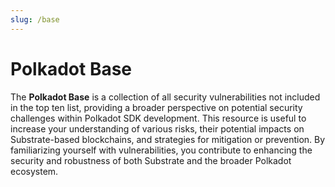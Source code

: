 ```yaml
---
slug: /base
---
```


# Polkadot Base

The **Polkadot Base** is a collection of all security vulnerabilities not included in the top ten list, providing a broader perspective on potential security challenges within Polkadot SDK development. This resource is useful to increase your understanding of various risks, their potential impacts on Substrate-based blockchains, and strategies for mitigation or prevention. By familiarizing yourself with vulnerabilities, you contribute to enhancing the security and robustness of both Substrate and the broader Polkadot ecosystem.


<DocCardList />